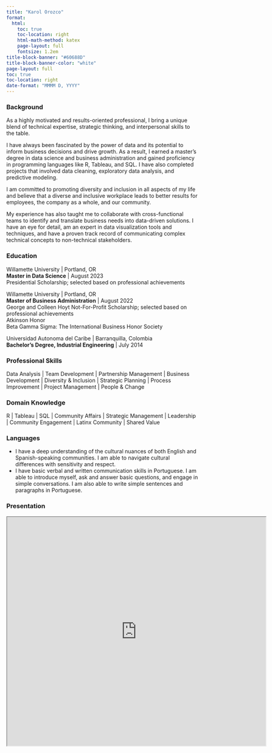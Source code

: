 ```yaml
---
title: "Karol Orozco"
format:
  html:
    toc: true
    toc-location: right
    html-math-method: katex
    page-layout: full
    fontsize: 1.2em
title-block-banner: "#60688D"
title-block-banner-color: "white"
page-layout: full
toc: true
toc-location: right
date-format: "MMMM D, YYYY"
---
```



### Background

As a highly motivated and results-oriented professional, I bring a unique blend of technical expertise, strategic thinking, and interpersonal skills to the table.

I have always been fascinated by the power of data and its potential to inform business decisions and drive growth. As a result, I earned a master's degree in data science and business administration and gained proficiency in programming languages like R, Tableau, and SQL. I have also completed projects that involved data cleaning, exploratory data analysis, and predictive modeling.

I am committed to promoting diversity and inclusion in all aspects of my life and believe that a diverse and inclusive workplace leads to better results for employees, the company as a whole, and our community.

My experience has also taught me to collaborate with cross-functional teams to identify and translate business needs into data-driven solutions. I have an eye for detail, am an expert in data visualization tools and techniques, and have a proven track record of communicating complex technical concepts to non-technical stakeholders.

### Education

Willamette University \| Portland, OR\
**Master in Data Science** \| August 2023\
Presidential Scholarship; selected based on professional achievements\

Willamette University \| Portland, OR\
**Master of Business Administration** \| August 2022\
George and Colleen Hoyt Not-For-Profit Scholarship; selected based on professional achievements\
Atkinson Honor\
Beta Gamma Sigma: The International Business Honor Society\

Universidad Autonoma del Caribe \| Barranquilla, Colombia\
**Bachelor's Degree, Industrial Engineering** \| July 2014\

### Professional Skills

Data Analysis \| Team Development \| Partnership Management \| Business Development \| Diversity & Inclusion \| Strategic Planning \| Process Improvement \| Project Management \| People & Change

### Domain Knowledge

R \| Tableau \| SQL \| Community Affairs \| Strategic Management \| Leadership \| Community Engagement \| Latinx Community \| Shared Value

### Languages

-   I have a deep understanding of the cultural nuances of both English and Spanish-speaking communities. I am able to navigate cultural differences with sensitivity and respect.
-   I have basic verbal and written communication skills in Portuguese. I am able to introduce myself, ask and answer basic questions, and engage in simple conversations. I am also able to write simple sentences and paragraphs in Portuguese.

### Presentation

<iframe src="https://karolo89/karolo_website.github.io/revealjs/presentationkoe.html" width="680" height="600" allowfullscreen></iframe>



